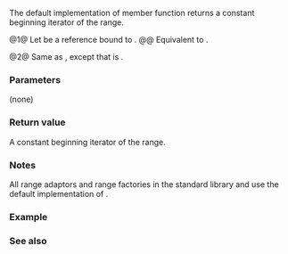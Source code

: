 {{cpp/ranges/view_interface/title|cbegin}}
{{cpp/ranges/view_interface/navbar}}
{{dcl begin}}
{{dcl|num=1|since=c++23|
constexpr auto cbegin();
}}
{{dcl|num=2|since=c++23|
constexpr auto cbegin() const requires ranges::range&lt;const D&gt;;
}}
{{dcl end}}

The default implementation of {{tt|cbegin()}} member function returns a constant beginning iterator of the range.

{{image|range-begin-end.svg}}

@1@ Let {{c|derived}} be a reference bound to {{c|static_cast&lt;D&amp;&gt;(*this)}}.
@@ Equivalent to {{c|return ranges::cbegin(derived);}}.

@2@ Same as {{v|1}}, except that {{c|derived}} is {{c|static_cast&lt;const D&amp;&gt;(*this)}}.

===Parameters===
(none)

===Return value===
A constant beginning iterator of the range.

===Notes===
All range adaptors and range factories in the standard library and {{lc|std::ranges::subrange}} use the default implementation of {{tt|cbegin}}.

===Example===
{{example}}

===See also===
{{dsc begin}}
{{dsc inc|cpp/iterator/dsc begin}}
{{dsc inc|cpp/ranges/dsc cbegin}}
{{dsc end}}

{{langlinks|es|ja|ru|zh}}